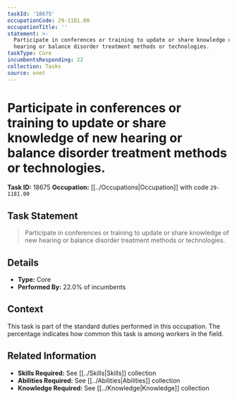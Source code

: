 ```yaml
---
taskId: '18675'
occupationCode: 29-1181.00
occupationTitle: ''
statement: >-
  Participate in conferences or training to update or share knowledge of new
  hearing or balance disorder treatment methods or technologies.
taskType: Core
incumbentsResponding: 22
collection: Tasks
source: onet
---
```

# Participate in conferences or training to update or share knowledge of new hearing or balance disorder treatment methods or technologies.

**Task ID:** 18675
**Occupation:** [[../Occupations|Occupation]] with code `29-1181.00`

## Task Statement

> Participate in conferences or training to update or share knowledge of new hearing or balance disorder treatment methods or technologies.

## Details

- **Type:** Core
- **Performed By:** 22.0% of incumbents

## Context

This task is part of the standard duties performed in this occupation. The percentage indicates how common this task is among workers in the field.

## Related Information

- **Skills Required:** See [[../Skills|Skills]] collection
- **Abilities Required:** See [[../Abilities|Abilities]] collection
- **Knowledge Required:** See [[../Knowledge|Knowledge]] collection
